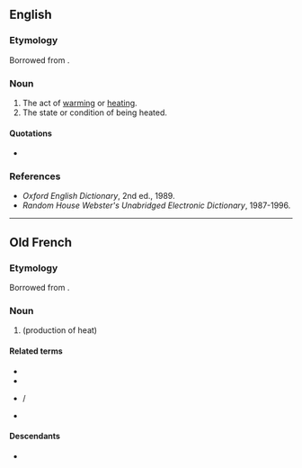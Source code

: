 {{also|caléfaction}}
==English==

===Etymology===
Borrowed from {{bor|en|la|calefactio|calefactiō, calefactiōnem}}.

===Noun===
{{en-noun|~}}

# The act of [[warming]] or [[heating]].
# The state or condition of being heated.

====Quotations====
* {{RQ:Joyce Ulysses|episode 17:|passage=What advantages were possessed by an occupied, as distinct from an unoccupied bed? The removal of nocturnal solitude, the superior quality of human (mature female) to inhuman (hotwaterjar) '''calefaction'''.}}

===References===
* ''Oxford English Dictionary'', 2nd ed., 1989.
* ''Random House Webster's Unabridged Electronic Dictionary'', 1987-1996.

----

==Old French==

===Etymology===
Borrowed from {{bor|fro|la|calefactio|calefactiō, calefactiōnem}}.

===Noun===
{{fro-noun|f}}

# {{l|en|calefaction}} (production of heat)

====Related terms====
* {{l|fro|chaufer}}
* {{l|fro|chalor}}
* {{l|fro|chaloir}} / {{l|fro|chaleir}}
* {{l|fro|eschalfer}}

====Descendants====
* {{desc|fr|caléfaction}}